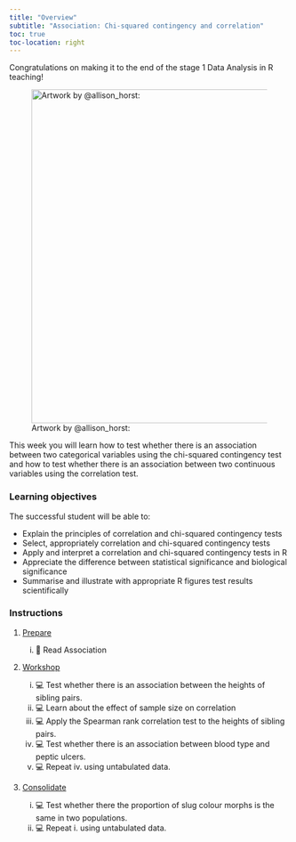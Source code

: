 ```yaml
---
title: "Overview"
subtitle: "Association: Chi-squared contingency and correlation"
toc: true
toc-location: right
---
```


Congratulations on making it to the end of the stage 1 Data Analysis in R teaching!

![Artwork by @allison_horst: ](images/code-hero.gif){fig-alt="Animated gif with pastel lines in the background. The words 'CODE HERO' in bold black text scroll across repeatedly." width="600"}


This week you will learn how to test whether there is an association between two categorical variables using the chi-squared contingency test and how to test whether there is an association between two continuous variables using the correlation test.

### Learning objectives

The successful student will be able to:

-   Explain the principles of correlation and chi-squared contingency tests
-   Select, appropriately correlation and chi-squared contingency tests
-   Apply and interpret a correlation and chi-squared contingency tests in R
-   Appreciate the difference between statistical significance and biological significance
-   Summarise and illustrate with appropriate R figures test results scientifically

### Instructions

1.  [Prepare](study_before_workshop.qmd)

    i.  📖 Read Association 


2.  [Workshop](workshop.qmd)
    
    i.   💻 Test whether there is an association between the heights of sibling pairs.
    ii.  💻 Learn about the effect of sample size on correlation
    iii. 💻 Apply the Spearman rank correlation test to the heights of sibling pairs.
    iv.  💻 Test whether there is an association between blood type and peptic ulcers.
    v.   💻 Repeat iv. using untabulated data.

3.  [Consolidate](study_after_workshop.qmd)

    i.  💻 Test whether there the proportion of slug colour morphs is the same 
          in two populations.
    ii. 💻 Repeat i. using untabulated data.

